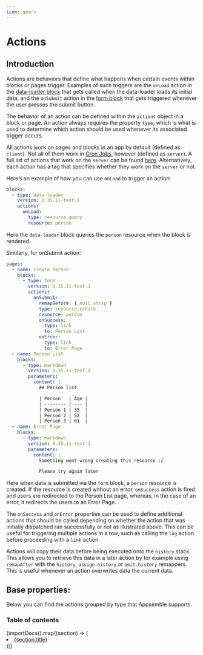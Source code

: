 ```yaml
---
icon: gears
---
```



# Actions

## Introduction

Actions are behaviors that define what happens when certain events within blocks or pages trigger.
Examples of such triggers are the `onLoad` action in the
[data-loader block](/blocks/@appsemble/data-loader) that gets called when the data-loader loads its
initial data, and the `onSubmit` action in the [form block](/blocks/@appsemble/form) that gets
triggered whenever the user presses the submit button.

The behavior of an action can be defined within the `actions` object in a block or page. An action
always requires the property `type`, which is what is used to determine which action should be used
whenever its associated trigger occurs.

All actions work on pages and blocks in an app by default (defined as `client`). Not all of them
work in [Cron Jobs](../guides/cron.mdx), however (defined as `server`). A full list of actions that
work on the `server` can be found [here](../guides/cron.mdx#actions). Alternatively, each action has
a tag that specifies whether they work on the `server` or not.

Here’s an example of how you can use `onLoad` to trigger an action:

```yaml validate blocks-snippet
blocks:
  - type: data-loader
    version: 0.35.11-test.1
    actions:
      onLoad:
        type: resource.query
        resource: person
```

Here the `data-loader` block queries the `person` resource when the block is rendered.

Similarly, for onSubmit action:

```yaml validate pages-snippet
pages:
  - name: Create Person
    blocks:
      - type: form
        version: 0.35.11-test.1
        actions:
          onSubmit:
            remapBefore: { null.strip }
            type: resource.create
            resource: person
            onSuccess:
              type: link
              to: Person List
            onError:
              type: link
              to: Error Page
  - name: Person List
    blocks:
      - type: markdown
        version: 0.35.11-test.1
        parameters:
          content: |
            ## Person list

            | Person   | Age |
            | -------- | --- |
            | Person 1 | 35  |
            | Person 2 | 52  |
            | Person 3 | 61  |
  - name: Error Page
    blocks:
      - type: markdown
        version: 0.35.11-test.1
        parameters:
          content: |
            Something went wrong creating this resource :/

            Please try again later
```

Here when data is submitted via the `form` block, a `person` resource is created. If the resource is
created without an error, `onSuccess` action is fired and users are redirected to the Person List
page, whereas, in the case of an error, it redirects the users to an Error Page.

The `onSuccess` and `onError` properties can be used to define additional actions that should be
called depending on whether the action that was initially dispatched ran successfully or not as
illustrated above. This can be useful for triggering multiple actions in a row, such as calling the
`log` action before proceeding with a `link` action.

Actions will copy their data before being executed onto the `history` stack. This allows you to
retrieve this data in a later action by for example using `remapAfter` with the `history`,
`assign.history` or `omit.history` remappers. This is useful whenever an action overwrites data the
current data.

## Base properties:

<ActionRef action={schemas.ActionDefinition.allOf[0]} excludeBase={false} />

Below you can find the actions grouped by type that Appsemble supports.

### Table of contents

<div>
  {importDocs().map((section) => (
    <li key={section.title.toLowerCase()}>
      <a href={`/docs/actions/${section.path.toLowerCase()}`}>{section.title}</a>
    </li>
  ))}
</div>
